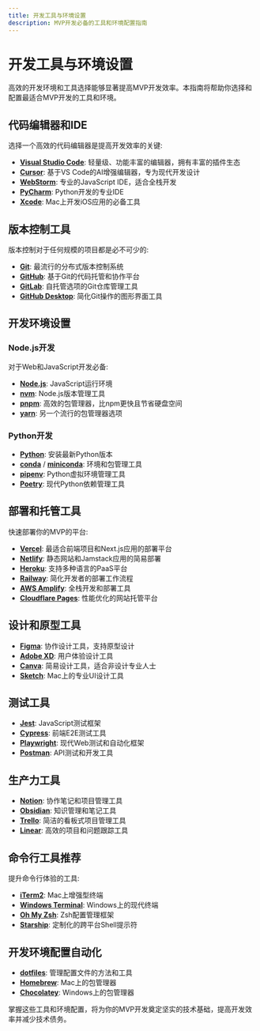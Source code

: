 ```yaml
---
title: 开发工具与环境设置
description: MVP开发必备的工具和环境配置指南
---
```


# 开发工具与环境设置

高效的开发环境和工具选择能够显著提高MVP开发效率。本指南将帮助你选择和配置最适合MVP开发的工具和环境。

## 代码编辑器和IDE

选择一个高效的代码编辑器是提高开发效率的关键:

- **[Visual Studio Code](https://code.visualstudio.com/)**: 轻量级、功能丰富的编辑器，拥有丰富的插件生态
- **[Cursor](https://cursor.sh/)**: 基于VS Code的AI增强编辑器，专为现代开发设计
- **[WebStorm](https://www.jetbrains.com/webstorm/)**: 专业的JavaScript IDE，适合全栈开发
- **[PyCharm](https://www.jetbrains.com/pycharm/)**: Python开发的专业IDE
- **[Xcode](https://developer.apple.com/xcode/)**: Mac上开发iOS应用的必备工具

## 版本控制工具

版本控制对于任何规模的项目都是必不可少的:

- **[Git](https://git-scm.com/)**: 最流行的分布式版本控制系统
- **[GitHub](https://github.com/)**: 基于Git的代码托管和协作平台
- **[GitLab](https://about.gitlab.com/)**: 自托管选项的Git仓库管理工具
- **[GitHub Desktop](https://desktop.github.com/)**: 简化Git操作的图形界面工具

## 开发环境设置

### Node.js开发

对于Web和JavaScript开发必备:

- **[Node.js](https://nodejs.org/)**: JavaScript运行环境
- **[nvm](https://github.com/nvm-sh/nvm)**: Node.js版本管理工具
- **[pnpm](https://pnpm.io/)**: 高效的包管理器，比npm更快且节省硬盘空间
- **[yarn](https://yarnpkg.com/)**: 另一个流行的包管理器选项

### Python开发

- **[Python](https://www.python.org/downloads/)**: 安装最新Python版本
- **[conda](https://conda.io/)** / **[miniconda](https://docs.conda.io/en/latest/miniconda.html)**: 环境和包管理工具
- **[pipenv](https://pipenv.pypa.io/)**: Python虚拟环境管理工具
- **[Poetry](https://python-poetry.org/)**: 现代Python依赖管理工具

## 部署和托管工具

快速部署你的MVP的平台:

- **[Vercel](https://vercel.com/)**: 最适合前端项目和Next.js应用的部署平台
- **[Netlify](https://www.netlify.com/)**: 静态网站和Jamstack应用的简易部署
- **[Heroku](https://www.heroku.com/)**: 支持多种语言的PaaS平台
- **[Railway](https://railway.app/)**: 简化开发者的部署工作流程
- **[AWS Amplify](https://aws.amazon.com/amplify/)**: 全栈开发和部署工具
- **[Cloudflare Pages](https://pages.cloudflare.com/)**: 性能优化的网站托管平台

## 设计和原型工具

- **[Figma](https://www.figma.com/)**: 协作设计工具，支持原型设计
- **[Adobe XD](https://www.adobe.com/products/xd.html)**: 用户体验设计工具
- **[Canva](https://www.canva.com/)**: 简易设计工具，适合非设计专业人士
- **[Sketch](https://www.sketch.com/)**: Mac上的专业UI设计工具

## 测试工具

- **[Jest](https://jestjs.io/)**: JavaScript测试框架
- **[Cypress](https://www.cypress.io/)**: 前端E2E测试工具
- **[Playwright](https://playwright.dev/)**: 现代Web测试和自动化框架
- **[Postman](https://www.postman.com/)**: API测试和开发工具

## 生产力工具

- **[Notion](https://www.notion.so/)**: 协作笔记和项目管理工具
- **[Obsidian](https://obsidian.md/)**: 知识管理和笔记工具
- **[Trello](https://trello.com/)**: 简洁的看板式项目管理工具
- **[Linear](https://linear.app/)**: 高效的项目和问题跟踪工具

## 命令行工具推荐

提升命令行体验的工具:

- **[iTerm2](https://iterm2.com/)**: Mac上增强型终端
- **[Windows Terminal](https://github.com/microsoft/terminal)**: Windows上的现代终端
- **[Oh My Zsh](https://ohmyz.sh/)**: Zsh配置管理框架
- **[Starship](https://starship.rs/)**: 定制化的跨平台Shell提示符

## 开发环境配置自动化

- **[dotfiles](https://dotfiles.github.io/)**: 管理配置文件的方法和工具
- **[Homebrew](https://brew.sh/)**: Mac上的包管理器
- **[Chocolatey](https://chocolatey.org/)**: Windows上的包管理器

掌握这些工具和环境配置，将为你的MVP开发奠定坚实的技术基础，提高开发效率并减少技术债务。 
